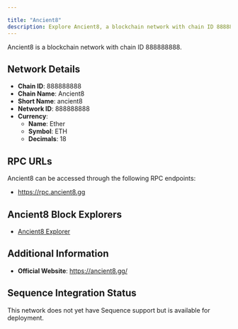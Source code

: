 ```yaml
---

title: "Ancient8"
description: Explore Ancient8, a blockchain network with chain ID 888888888. Learn about its native currency, Ether, and how to interact with the network.
---
```




Ancient8 is a blockchain network with chain ID 888888888.

## Network Details

- **Chain ID**: 888888888
- **Chain Name**: Ancient8
- **Short Name**: ancient8
- **Network ID**: 888888888
- **Currency**: 
  - **Name**: Ether
  - **Symbol**: ETH
  - **Decimals**: 18

## RPC URLs

Ancient8 can be accessed through the following RPC endpoints:

- https://rpc.ancient8.gg

## Ancient8 Block Explorers

- [Ancient8 Explorer](https://scan.ancient8.gg)

## Additional Information

- **Official Website**: https://ancient8.gg/

## Sequence Integration Status

This network does not yet have Sequence support but is available for deployment.
